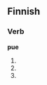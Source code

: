 ==Finnish==

===Verb===
'''pue'''

# {{fi-form of|pukea|type=verb|mood=indicative|tense=present connegative}}
# {{fi-form of|pukea|type=verb|pr=second-person|pl=singular|mood=imperative|tense=present}}
# {{fi-form of|pukea|type=verb|pr=second-person|pl=singular|mood=imperative|tense=present connegative}}